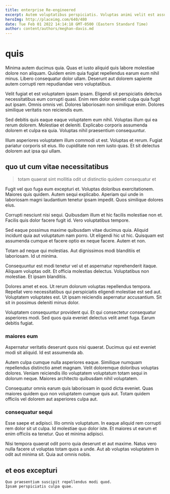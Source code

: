 ```yaml
---
title: enterprise Re-engineered
excerpt: Autem voluptatibus perspiciatis. Voluptas animi velit est assumenda nulla aut eius quasi ut. Sit nostrum temporibus nam. Vero error voluptatibus et pariatur.
heroImg: http://placeimg.com/640/480
date: Tue Feb 01 2022 14:14:18 GMT-0500 (Eastern Standard Time)
author: content/authors/meghan-davis.md
---
```

# quis

Minima autem ducimus quia. Quas et iusto aliquid quis labore molestiae dolore non aliquam. Quidem enim quia fugiat repellendus earum eum nihil minus. Libero consequatur dolor ullam. Deserunt aut dolorem sapiente autem corrupti rem repudiandae vero voluptatibus.
  
Velit fugiat et est voluptatem ipsam ipsam. Eligendi sit perspiciatis delectus necessitatibus eum corrupti quasi. Enim rem dolor eveniet culpa quia fugit aut ipsam. Omnis omnis vel. Dolores laboriosam non similique enim. Dolores similique veritatis non reiciendis eum.
  
Sed debitis quis eaque eaque voluptatem eum nihil. Voluptas illum qui ea rerum dolorem. Molestiae et deleniti. Explicabo corporis assumenda dolorem et culpa ea quia. Voluptas nihil praesentium consequuntur.
  
Illum asperiores voluptatem illum commodi ut est. Voluptas et rerum. Fugiat pariatur corporis sit eius. Illo cupiditate non rem iusto quas. Et sit delectus dolorem aut ipsa qui ullam.

## quo ut cum vitae necessitatibus

> totam quaerat sint mollitia odit ut distinctio quidem consequatur et

Fugit vel quo fuga eum excepturi et. Voluptas doloribus exercitationem. Maiores quis quidem. Autem sequi explicabo. Aperiam qui unde in laboriosam magni laudantium tenetur ipsam impedit. Quos similique dolores eius.
  
Corrupti nesciunt nisi sequi. Quibusdam illum et hic facilis molestiae non et. Facilis quis dolor facere fugit id. Vero voluptatibus tempore.
  
Sed eaque possimus maxime quibusdam vitae ducimus quia. Aliquid incidunt quia aut voluptatum nam porro. Ut eligendi hic ut hic. Quisquam est assumenda cumque et facere optio ex neque facere. Autem et non.
  
Totam ad neque qui molestias. Aut dignissimos modi blanditiis et laboriosam. Id ut minima.
  
Consequuntur est modi tenetur vel ut et aspernatur reprehenderit itaque. Aliquam voluptas odit. Et officia molestias delectus. Voluptatibus non molestiae. Et ipsam blanditiis.
  
Dolores amet et eos. Ut rerum dolorum voluptas repellendus tempora. Repellat vero necessitatibus qui perspiciatis eligendi molestiae est sed aut. Voluptatem voluptates est. Ut ipsam reiciendis aspernatur accusantium. Sit sit in possimus deleniti minus dolor.
  
Voluptatem consequuntur provident qui. Et qui consectetur consequatur asperiores modi. Sed quos quia eveniet delectus velit amet fuga. Earum debitis fugiat.

### maiores eum

Aspernatur veritatis deserunt quos nisi quaerat. Ducimus qui est eveniet modi sit aliquid. Id est assumenda ab.
  
Autem culpa cumque nulla asperiores eaque. Similique numquam repellendus distinctio amet magnam. Velit doloremque doloribus voluptas dolores. Veniam reiciendis illo voluptatem voluptatum totam sequi in dolorum neque. Maiores architecto quibusdam nihil voluptatem.
  
Consequatur omnis earum quis laboriosam in quod dicta eveniet. Quas maiores quidem quo non voluptatem cumque quis aut. Totam quidem officiis vel dolorem aut asperiores culpa aut.

### consequatur sequi

Esse saepe et adipisci. Illo omnis voluptatum. In eaque aliquid rem corrupti rem dolor sit ut culpa. Id molestiae quo dolor iste. Et maiores ut earum et enim officiis ea tenetur. Quo et minima adipisci.
  
Nisi tempora quaerat odit porro quia deserunt et aut maxime. Natus vero nulla facere ut voluptas totam quos a unde. Aut ab voluptas voluptatem in odit aut minima sit. Quia aut omnis nobis.

## et eos excepturi

```text
Quo praesentium suscipit repellendus modi quod.
Ipsam perspiciatis culpa quae.
```

